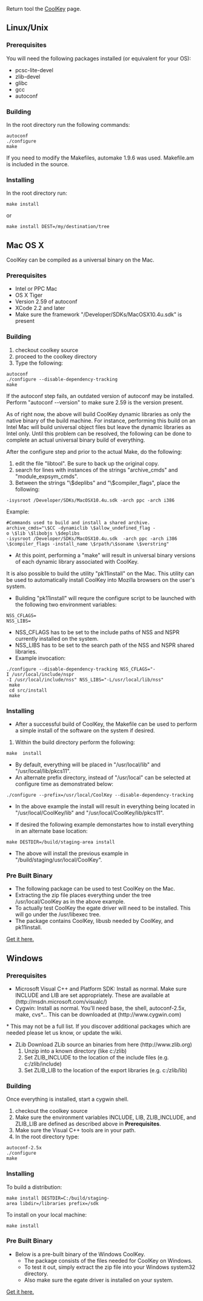 Return tool the [[CoolKey]] page.
== Linux/Unix ==

=== Prerequisites ===
You will need the following packages installed (or equivalent for your OS):
* pcsc-lite-devel
* zlib-devel
* glibc
* gcc
* autoconf

=== Building ===
In the root directory run the following commands:
 autoconf
 ./configure
 make

If you need to modify the Makefiles, automake 1.9.6 was used. Makefile.am is
included in the source.

=== Installing ===
In the root directory run:
 make install
or
 make install DEST=/my/destination/tree

== Mac OS X ==

CoolKey can be compiled as a universal binary on the Mac.

=== Prerequisites ===
* Intel or PPC Mac
* OS X Tiger
* Version 2.59 of autoconf
* XCode 2.2 and later
* Make sure the framework "/Developer/SDKs/MacOSX10.4u.sdk" is present

=== Building ===

# checkout coolkey source
# proceed to the coolkey directory
# Type the following:
 
 autoconf
 ./configure --disable-dependency-tracking
 make

If the autoconf step fails, an outdated version of autoconf may be installed.  Perform "autoconf --version" to make sure 2.59 is the version present.

As of right now, the above will build CoolKey dynamic libraries as only the native binary of the build machine. For instance, performing this build on an Intel Mac will build universal object files but leave the dynamic libraries as Intel only.  Until this problem can be resolved, the following can be done to complete an actual universal binary build of everything.

After the configure step and prior to the actual Make, do the following:

# edit the file "libtool". Be sure to back up the original copy.
# search for lines with instances of the strings "archive_cmds" and "module_expsym_cmds".
# Between the strings "\$deplibs" and "\$compiler_flags", place the following:

 -isysroot /Developer/SDKs/MacOSX10.4u.sdk -arch ppc -arch i386

Example:
 #Commands used to build and install a shared archive.
 archive_cmds="\$CC -dynamiclib \$allow_undefined_flag -o \$lib \$libobjs \$deplibs 
 -isysroot /Developer/SDKs/MacOSX10.4u.sdk  -arch ppc -arch i386 
 \$compiler_flags -install_name \$rpath/\$soname \$verstring"


*At this point, performing a "make" will result in universal binary versions of each dynamic library associated with CoolKey.

It is also possible to build the utility "pk11install" on the Mac. This utility can be used to automatically install CoolKey into Mozilla browsers on the user's system.

* Building "pk11install" will requre the configure script to be launched with the following two environment variables:

 NSS_CFLAGS=
 NSS_LIBS=

* NSS_CFLAGS has to be set to the include paths of NSS and NSPR currently installed on the system.
* NSS_LIBS has to be set to the search path of the NSS and NSPR shared libraries.
* Example invocation:
 ./configure --disable-dependency-tracking NSS_CFLAGS="-I /usr/local/include/nspr
 -I /usr/local/include/nss" NSS_LIBS="-L/usr/local/lib/nss"
  make
  cd src/install
  make 


=== Installing ===

* After a successful build of CoolKey, the Makefile can be used to perform a simple install of the software on the system if desired.

# Within the build directory perform the following:

 make  install

* By default, everything will be placed in "/usr/local/lib" and "/usr/local/lib/pkcs11". 
* An alternate prefix directory, instead of "/usr/local" can be selected at configure time as demonstrated below:
  
 ./configure --prefix=/usr/local/CoolKey --disable-dependency-tracking

* In the above example the install will result in everything being located in "/usr/local/CoolKey/lib" and "/usr/local/CoolKey/lib/pkcs11".

* If desired the following example demonstartes how to install everything in an alternate base location:

 make DESTDIR=/build/staging-area install

* The above will install the previous example in "/build/staging/usr/local/CoolKey".

=== Pre Built Binary ===
*The following package can be used to test CoolKey on the Mac.
*Extracting the zip file places everything under the tree /usr/local/CoolKey as in the above example.
*To actually test CoolKey the egate driver will need to be installed. This will go under the /usr/libexec tree.
*The package contains CoolKey, libusb needed by CoolKey, and pk11install.
[http://directory.fedora.redhat.com/download/mac-coolkey-1.1.0.zip Get it here.]

== Windows ==


=== Prerequisites ===
*Microsoft Visual C++ and Platform SDK: Install as normal. Make sure INCLUDE and LIB are set appropriately. These are available at (http://msdn.microsoft.com/visualc/)
*Cygwin: Install as normal. You'll need base, the shell, autoconf-2.5x, make, cvs*... This can be downloaded at (http://www.cygwin.com)
<nowiki>* This may not be a full list. If you discover additional packages which are needed please let us know, or update the wiki.</nowiki>
*ZLib Download ZLib source an binaries from here (http://www.zlib.org)
*# Unzip into a known directory (like c:/zlib)
*# Set ZLIB_INCLUDE to the location of the include files (e.g. c:/zlib/include)
*# Set ZLIB_LIB to the location of the export libraries (e.g. c:/zlib/lib)

=== Building ===
Once everything is installed, start a cygwin shell.
# checkout the coolkey source
# Make sure the environment variables INCLUDE, LIB, ZLIB_INCLUDE, and ZLIB_LIB are defined as described above in '''Prerequisites'''.
# Make sure the Visual C++ tools are in your path.
# In the root directory type:
 autoconf-2.5x
 ./configure
 make

=== Installing ===
To build a distribution:

 make install DESTDIR=C:/build/staging-area libdir=/libraries prefix=/sdk

To install on your local machine:

 make install

=== Pre Built Binary===
*Below is a pre-built binary of the Windows CoolKey.
** The package consists of the files needed for CoolKey on Windows.
** To test it out, simply extract the zip file into your Windows system32 directory.
** Also make sure the egate driver is installed on your system.

[http://directory.fedora.redhat.com/download/win-coolkey-1.1.0.zip Get it here.]